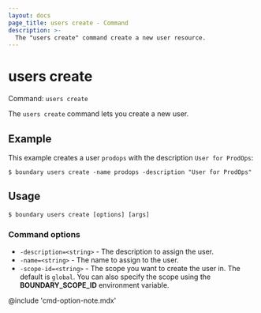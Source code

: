 ```yaml
---
layout: docs
page_title: users create - Command
description: >-
  The "users create" command create a new user resource.
---
```


# users create

Command: `users create`

The `users create` command lets you create a new user.

## Example

This example creates a user `prodops` with the description `User for ProdOps`:

```shell-session
$ boundary users create -name prodops -description "User for ProdOps"
```

## Usage

<CodeBlockConfig hideClipboard>

```shell-session
$ boundary users create [options] [args]
```

</CodeBlockConfig>

### Command options

- `-description=<string>` - The description to assign the user.
- `-name=<string>` - The name to assign to the user.
- `-scope-id=<string>` - The scope you want to create the user in.
The default is `global`.
You can also specify the scope using the **BOUNDARY_SCOPE_ID** environment variable.

@include 'cmd-option-note.mdx'